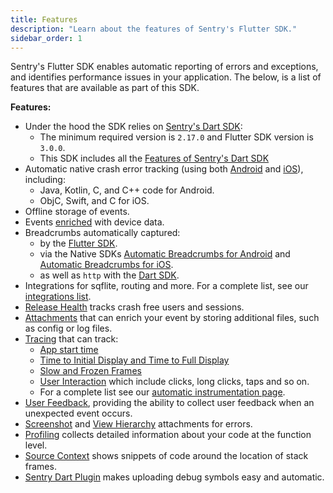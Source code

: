 ```yaml
---
title: Features
description: "Learn about the features of Sentry's Flutter SDK."
sidebar_order: 1
---
```


Sentry's Flutter SDK enables automatic reporting of errors and exceptions, and identifies performance issues in your application. The below, is a list of features that are available as part of this SDK.

**Features:**

- Under the hood the SDK relies on [Sentry's Dart SDK](/platforms/dart/):
    - The minimum required version is `2.17.0` and Flutter SDK version is `3.0.0`.
    - This SDK includes all the [Features of Sentry's Dart SDK](/platforms/dart/features/)
- Automatic native crash error tracking (using both [Android](/platforms/android/) and [iOS](/platforms/apple/)), including:
    - Java, Kotlin, C, and C++ code for Android.
    - ObjC, Swift, and C for iOS.
- Offline storage of events.
- Events [enriched](/platforms/flutter/enriching-events/context/) with device data.
- Breadcrumbs automatically captured:
    - by the [Flutter SDK](/platforms/flutter/enriching-events/breadcrumbs/#automatic-breadcrumbs).
    - via the Native SDKs [Automatic Breadcrumbs for Android](/platforms/android/enriching-events/breadcrumbs/#automatic-breadcrumbs) and [Automatic Breadcrumbs for iOS](/platforms/apple/usage/#sentryautobreadcrumbtrackingintegration).
    - as well as `http` with the [Dart SDK](/platforms/dart/).
- Integrations for sqflite, routing and more. For a complete list, see our [integrations list](/platforms/flutter/integrations/).
- [Release Health](/product/releases/health/) tracks crash free users and sessions.
- [Attachments](/platforms/flutter/enriching-events/attachments/) that can enrich your event by storing additional files, such as config or log files.
- [Tracing](/platforms/flutter/tracing/) that can track:
  - [App start time](/platforms/flutter/integrations/app-start-instrumentation/)
  - [Time to Initial Display and Time to Full Display](/platforms/flutter/integrations/routing-instrumentation/#time-to-initial-display/)
  - [Slow and Frozen Frames](/platforms/flutter/integrations/slow-and-frozen-frames-instrumentation/)
  - [User Interaction](/platforms/flutter/integrations/user-interaction-instrumentation/) which include clicks, long clicks, taps and so on.
  - For a complete list see our [automatic instrumentation page](platforms/flutter/tracing/instrumentation/automatic-instrumentation/).
- [User Feedback](/platforms/flutter/user-feedback/), providing the ability to collect user feedback when an unexpected event occurs.
- [Screenshot](/platforms/flutter/enriching-events/screenshots/) and [View Hierarchy](/platforms/flutter/enriching-events/viewhierarchy/) attachments for errors.
- [Profiling](/platforms/flutter/profiling/) collects detailed information about your code at the function level.
- [Source Context](/platforms/flutter/data-management/debug-files/source-context/) shows snippets of code around the location of stack frames.
- [Sentry Dart Plugin](/platforms/flutter/upload-debug/) makes uploading debug symbols easy and automatic.
